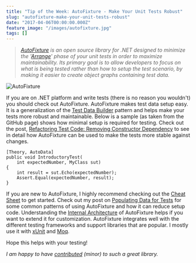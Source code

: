 ```yaml
---
title: "Tip of the Week: AutoFixture - Make Your Unit Tests Robust"
slug: "autofixture-make-your-unit-tests-robust"
date: "2017-04-06T00:00:00.000Z"
feature_image: "/images/autofixture.jpg"
tags: []
---
```


> _[AutoFixture](https://github.com/AutoFixture/AutoFixture) is an open source library for .NET designed to minimize the '[Arrange](http://wiki.c2.com/?ArrangeActAssert)' phase of your unit tests in order to maximize maintainability. Its primary goal is to allow developers to focus on what is being tested rather than how to setup the test scenario, by making it easier to create object graphs containing test data._

![AutoFixture](/images/autofixture.jpg)

If you are on .NET platform and write tests (there is no reason you wouldn't) you should check out AutoFixture. AutoFixture makes test data setup easy. It is a generalization of the [Test Data Builder](http://www.natpryce.com/articles/000714.html) pattern and helps make your tests more robust and maintainable. Below is a sample (as taken from the GitHub page) shows how minimal setup is required for testing. Check out the post, [Refactoring Test Code: Removing Constructor Dependency](__GHOST_URL__/blog/refactoring-test-code-removing-constructor-dependency/) to see in detail how AutoFixture can be used to make the tests more stable against changes.

    [Theory, AutoData]
    public void IntroductoryTest(
        int expectedNumber, MyClass sut)
    {
        int result = sut.Echo(expectedNumber);
        Assert.Equal(expectedNumber, result);
    }
    

If you are new to AutoFixture, I highly recommend checking out the [Cheat Sheet](https://github.com/AutoFixture/AutoFixture/wiki/Cheat-Sheet) to get started. Check out my post on [Populating Data for Tests](__GHOST_URL__/blog/populating-data-for-tests/) for some common patterns of using AutoFixture and how it can reduce setup code. Understanding the [Internal Architecture](https://github.com/AutoFixture/AutoFixture/wiki/Internal-Architecture) of AutoFixture helps if you want to extend it for customization. AutoFixture integrates well with the different testing frameworks and support libraries that are popular. I mostly use it with [xUnit](https://xunit.github.io/) and [Moq](https://github.com/Moq/moq4/wiki/Quickstart).

Hope this helps with your testing!

_I am happy to have [contributed](https://github.com/AutoFixture/AutoFixture/pulls?q=is:pr+is:closed+author:rahulpnath) (minor) to such a great library._